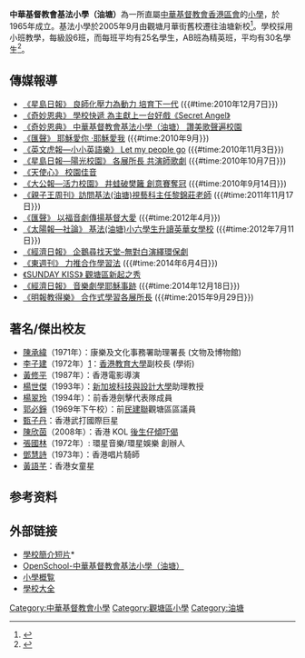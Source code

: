 {{Infobox School
| name           = 中華基督教會基法小學（油塘）
| other_name     = C.C.C. Kei Faat Primary School (Yau Tong),kfpsyt
| logo           = https://images.app.goo.gl/bxKeWJ74Gi47dUGS7
| image          = [[File:CCC_Kei_Faat_Primary_School_(Yau_Tong).jpg|280px]]
| caption        =
| motto          = 仁義禮智信望愛
| established    = 1965
| closed         = 
| type           = 資助<br>全日
| language       = 中文(包括:普通話)及英文
| religion       = [[基督教|基督教]]
| affiliation    = [[中華基督教會香港區會|中華基督教會香港區會]]
| IMC            = 中華基督教會基法小學（油塘）法團校董會
| legal_person   =
| district       = 
| grades         = 
| founder        = 
| president      = 許俊炎
| principal      = 梁淑儀
| vice_principal = 
| assistant_principal =
| secretary      = 
| dean           = 
| director       = 
| college        = 
| house          = 
| su             = 
| sc             = 
| cs             = 
| cc             = 
| faculty        = 
| staff          = 
| students       = 
| area           = 約7250平方米
| athletics      = 
| conference     = 
| tree           = 
| colors         = 
| mascot         = 
| magazine       = 
| free_label     = 
| free_text      = 
| free_label2    = 
| free_text2     = 
| free_label3    = 
| free_text3     = 
| free_label4    = 
| free_text4     = 
| free_label5    = 
| free_text5     =
| telephone      = 23895458
| fax            = 23424459
| address        = [[九龍|九龍]][[油塘|油塘]]油塘道25號
| location       = 
| website        = [http://www.kfps.edu.hk/ www.kfps.edu.hk]
}}

'''中華基督教會基法小學（油塘）'''為一所直屬[[中華基督教會香港區會|中華基督教會香港區會]]的[[小學|小學]]，於1965年成立。基法小學於2005年9月由觀塘月華街舊校遷往油塘新校<ref>{{cite web|url=http://www.sundaykiss.com/education/%E7%94%84%E5%AD%90%E4%B8%B9%E6%AF%8D%E6%A0%A1-%E4%B8%AD%E8%8F%AF%E5%9F%BA%E7%9D%A3%E6%95%99%E6%9C%83%E5%9F%BA%E6%B3%95%E5%B0%8F%E5%AD%B8%E6%B2%B9%E5%A1%98/|title=甄子丹母校 中華基督教會基法小學(油塘)|date=2014-12-09|accessdate=2016-07-12}}</ref>。學校採用小班教學，每級設6班，而每班平均有25名學生，AB班為精英班，平均有30名學生<ref>{{cite 最多一班有37人。web|url=http://news.mingpao.com/pns/%E5%AD%B8%E6%A0%A1%E5%B7%A1%E7%A6%AE%EF%B9%95%E5%9F%BA%E6%B3%95%E5%B0%8F%E5%AD%B8%EF%BC%88%E6%B2%B9%E5%A1%98%EF%BC%89%E6%8E%A1%E5%B0%8F%E7%8F%AD%E6%95%99%E5%AD%B8%20%E5%90%88%E4%BD%9C%E5%BC%8F%E5%AD%B8%E7%BF%92%20%E5%90%84%E5%B1%95%E6%89%80%E9%95%B7/web_tc/article/20150929/s00005/1443463570730|title=學校巡禮﹕基法小學（油塘）採小班教學 合作式學習 各展所長|work=明報|date=2015-09-29|accessdate=2016-07-12}}</ref>。

== 傳媒報導 ==
* [https://web.archive.org/web/20161002141959/http://std.stheadline.com/yesterday/edu/octopus/1207go03.html 《星島日報》 良師化壓力為動力 培育下一代] ({{#time:2010年12月7日}})
* [http://www.grateful-heart.org/WonderfulGrace/content.php?article=3038 《奇妙恩典》 學校快遞 為主獻上一台好戲《Secret Angel》]{{Wayback|url=http://www.grateful-heart.org/WonderfulGrace/content.php?article=3038 |date=20161002155255 }}
* [http://www.grateful-heart.org/WonderfulGrace/content.php?article=2684 《奇妙恩典》 中華基督教會基法小學（油塘） 讚美歌聲遍校園]{{Wayback|url=http://www.grateful-heart.org/WonderfulGrace/content.php?article=2684 |date=20161002160739 }}
* [https://drive.google.com/open?id=0B00aMdLr0RGkTGFCOF9ndkJod0k 《匯聲》 耶穌愛你 ‧耶穌愛我] ({{#time:2010年9月}})
* [http://www.kfps.edu.hk/news/news/%E8%8B%B1%E6%96%87%E8%99%8E%E5%A0%B1%E2%80%94%E5%B0%8F%E5%B0%8F%E8%8B%B1%E8%AA%9E%E6%A8%82.pdf 《英文虎報—小小英語樂》 Let my people go]{{Wayback|url=http://www.kfps.edu.hk/news/news/%E8%8B%B1%E6%96%87%E8%99%8E%E5%A0%B1%E2%80%94%E5%B0%8F%E5%B0%8F%E8%8B%B1%E8%AA%9E%E6%A8%82.pdf |date=20161001202717 }} ({{#time:2010年11月3日}})
* [http://www.kfps.edu.hk/news/news/%E6%98%9F%E5%B3%B6%E6%97%A5%E5%A0%B1%E2%80%94%E9%99%BD%E5%85%89%E6%A0%A1%E5%9C%92.pdf 《星島日報—陽光校園》 各展所長 共演師歌劇]{{Wayback|url=http://www.kfps.edu.hk/news/news/%E6%98%9F%E5%B3%B6%E6%97%A5%E5%A0%B1%E2%80%94%E9%99%BD%E5%85%89%E6%A0%A1%E5%9C%92.pdf |date=20161001202801 }} ({{#time:2010年10月7日}})
* [http://www.kfps.edu.hk/news/news/%E5%A4%A9%E4%BD%BF%E5%BF%83.pdf 《天使心》 校園佳音]{{Wayback|url=http://www.kfps.edu.hk/news/news/%E5%A4%A9%E4%BD%BF%E5%BF%83.pdf |date=20161001200524 }}
* [http://www.kfps.edu.hk/news/news/%E5%A4%A7%E5%85%AC%E5%A0%B1%E2%80%94%E6%B4%BB%E5%8A%9B%E6%A0%A1%E5%9C%92.pdf 《大公報—活力校園》 井蛙破樊籬 創意賽奪冠]{{Wayback|url=http://www.kfps.edu.hk/news/news/%E5%A4%A7%E5%85%AC%E5%A0%B1%E2%80%94%E6%B4%BB%E5%8A%9B%E6%A0%A1%E5%9C%92.pdf |date=20161001200316 }} ({{#time:2010年9月14日}})
* [http://www.kfps.edu.hk/news/news/file/kids.html 《親子王周刊》訪問基法(油塘)視藝科主任黎錦莊老師]{{Wayback|url=http://www.kfps.edu.hk/news/news/file/kids.html |date=20161001202611 }} ({{#time:2011年11月17日}})
* [https://drive.google.com/open?id=0B00aMdLr0RGkcTJpYjRES2dFU1k 《匯聲》 以福音劇傳揚基督大愛]  ({{#time:2012年4月}})
* [http://the-sun.on.cc/cnt/news/20120711/00407_016.html 《太陽報—社論》 基法(油塘)小六學生升讀英華女學校]{{Wayback|url=http://the-sun.on.cc/cnt/news/20120711/00407_016.html |date=20120911030644 }} ({{#time:2012年7月11日}})
* [http://www.kfps.edu.hk/news/news/%E7%B6%93%E6%BF%9F%E6%97%A5%E5%A0%B12013.pdf 《經濟日報》 企鵝尋找天堂–無對白演繹環保劇]{{Wayback|url=http://www.kfps.edu.hk/news/news/%E7%B6%93%E6%BF%9F%E6%97%A5%E5%A0%B12013.pdf |date=20161001202052 }}
* [http://www.kfps.edu.hk/news/news/east2013.jpg 《東週刊》 力推合作學習法]{{Wayback|url=http://www.kfps.edu.hk/news/news/east2013.jpg |date=20161001201821 }} ({{#time:2014年6月4日}})
* [http://www.kfps.edu.hk/news/news/201412.pdf 《SUNDAY KISS》 觀塘區新起之秀]{{Wayback|url=http://www.kfps.edu.hk/news/news/201412.pdf |date=20161001200750 }}
* [http://www.kfps.edu.hk/news/news/20141218.pdf 《經濟日報》 音樂劇學耶穌事跡]{{Wayback|url=http://www.kfps.edu.hk/news/news/20141218.pdf |date=20161001201403 }} ({{#time:2014年12月18日}})
* [http://www.kfps.edu.hk/news/news/20150929.pdf 《明報教得樂》 合作式學習各展所長]{{Wayback|url=http://www.kfps.edu.hk/news/news/20150929.pdf |date=20161001201450 }} ({{#time:2015年9月29日}})

== 著名/傑出校友 ==
*[[陳承緯|陳承緯]]（1971年）：康樂及文化事務署助理署長 (文物及博物館) 
*[[李子建|李子建]]（1972年）[https://www.eduhk.hk/main/tc/about-us/offices-of-the-president/vpac/]{{Wayback|url=https://www.eduhk.hk/main/tc/about-us/offices-of-the-president/vpac/ |date=20161008224912 }}：[[香港教育大學|香港教育大學]]副校長 (學術) 
*[[黃修平|黃修平]]（1987年）：香港電影導演 
*[[楊世傑|楊世傑]]（1993年）：[[新加坡科技與設計大學|新加坡科技與設計大學]]助理教授 
*[[楊翠玲|楊翠玲]]（1994年）：前香港劍擊代表隊成員 
*[[郭必錚|郭必錚]]（1969年下午校）：前[[民建聯|民建聯]]觀塘區區議員
*[[甄子丹|甄子丹]]：香港武打國際巨星
*[[陳欣茵|陳欣茵]]（2008年）：香港 KOL [[後生仔傾吓偈|後生仔傾吓偈]]
*[[張國林|張國林]]（1972年）: 環星音樂/環星娛樂 創辦人
*[[鄧慧詩|鄧慧詩]]（1973年）：香港唱片騎師
*[[黃語芊|黃語芊]]：香港女童星

== 参考资料 ==
{{Reflist}}

== 外部链接 ==
* [http://www.kfps.edu.hk/common/media/video.mp4 學校簡介短片]* {{Wayback|url=http://www.kfps.edu.hk/common/media/video.mp4 |date=20160716090512 }} 
*[https://www.openschool.hk/school/details/%E5%B0%8F%E5%AD%B8/%E4%B8%AD%E8%8F%AF%E5%9F%BA%E7%9D%A3%E6%95%99%E6%9C%83%E5%9F%BA%E6%B3%95%E5%B0%8F%E5%AD%B8(%E6%B2%B9%E5%A1%98) OpenSchool-中華基督教會基法小學（油塘）]{{Wayback|url=https://www.openschool.hk/school/details/%E5%B0%8F%E5%AD%B8/%E4%B8%AD%E8%8F%AF%E5%9F%BA%E7%9D%A3%E6%95%99%E6%9C%83%E5%9F%BA%E6%B3%95%E5%B0%8F%E5%AD%B8(%E6%B2%B9%E5%A1%98) |date=20180721074934 }}
* [http://applications.chsc.hk/psp2016/sch_detail1.php?lang_id=2&sch_id=130 小學概覧]{{Wayback|url=http://applications.chsc.hk/psp2016/sch_detail1.php?lang_id=2&sch_id=130 |date=20161001204425 }} 
* [http://www.bookofschool.com/school/controller/entityDetails?entityid=3544 學校大全]{{Wayback|url=http://www.bookofschool.com/school/controller/entityDetails?entityid=3544 |date=20161003140129 }}


{{中華基督教會香港區會學校}}

[[Category:中華基督教會小學|Category:中華基督教會小學]]
[[Category:觀塘區小學|Category:觀塘區小學]]
[[Category:油塘|Category:油塘]]